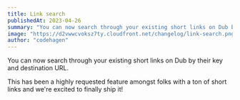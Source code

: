 ```yaml
---
title: Link search
publishedAt: 2023-04-26
summary: "You can now search through your existing short links on Dub by their key and destination URL."
image: "https://d2vwwcvoksz7ty.cloudfront.net/changelog/link-search.png"
author: "codehagen"
---
```


You can now search through your existing short links on Dub by their key and destination URL.

This has been a highly requested feature amongst folks with a ton of short links and we're excited to finally ship it!
